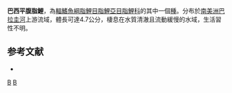 {{Speciesbox 
| taxon = Phenacogaster jancupa
| status = NE
| status_system = IUCN3.1
| authority =  [[Malabarba|Malabarba]] & [[Lucena|Lucena]], 1995
| synonyms = 
}}
'''巴西平腹脂鯉'''，為[[輻鰭魚綱|輻鰭魚綱]][[脂鯉目|脂鯉目]][[脂鯉亞目|脂鯉亞目]][[脂鯉科|脂鯉科]]的其中一個[[種|種]]。分布於[[南美洲|南美洲]][[巴拉圭河|巴拉圭河]]上游流域，體長可達4.7公分，棲息在水質清澈且流動緩慢的水域，生活習性不明。

==参考文献==
{{refbegin}}
*{{FishBase_species|genus=Phenacogaster|species=jancupa|year=2014|month=1}}
{{refend}}

{{Taxonbar|from=Q5786253}}

[[Category:平腹脂鯉屬|B]]
[[Category:1995年描述的鱼类|B]]


{{魚類小作品}}